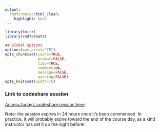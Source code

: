 ```yaml
---
output:
  rmdformats::html_clean:
    highlight: kate
---
```



```r
library(knitr)
library(rmdformats)

## Global options
options(max.print="75")
opts_chunk$set(cache=TRUE,
               prompt=FALSE,
               tidy=TRUE,
               comment=NA,
               message=FALSE,
               warning=FALSE)
opts_knit$set(width=75)
```

### Link to codeshare session

[Access today's codeshare session here](https://codeshare.io/BA8nBp)

Note: the session expires in 24 hours once it's been commenced.
In practice, it will probably expire toward the end of the course day, as a kind instructor has set it up the night before!
